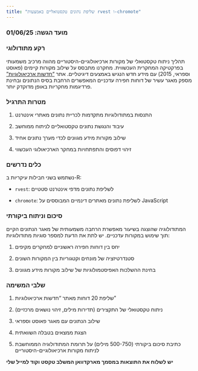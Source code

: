 ```yaml
---
title: "שליפת נתונים טקסטואליים באמצעות rvest ו-chromote"
---
```


### מועד הגשה: 01/06/25

### רקע מתודולוגי

תהליך ניתוח טקסטואלי של מקורות ארכיאולוגיים-היסטוריים מהווה מרכיב משמעותי בפרקטיקה המחקרית העכשווית. מחקרנו מתבסס על שילוב מקורות קיימים (פאוסט וספראי, 2015) עם מידע חדש הנגיש באמצעים דיגיטליים. אתר ["חדשות ארכיאולוגיות"](https://www.hadashot-esi.org.il/){target="_blank"} מספק מאגר עשיר של דוחות חפירה עדכניים המאפשרים הרחבת בסיס הנתונים ובחינת פרדיגמות מחקריות באופן מדוקדק יותר.

### מטרות התרגיל

1.  התנסות במתודולוגיות מתקדמות לכריית נתונים מאתרי אינטרנט

2.  עיבוד והנגשת נתונים טקסטואליים לניתוח ממוחשב

3.  שילוב מקורות מידע מגוונים לכדי מערך נתונים אחיד

4.  זיהוי דפוסים והתפתחויות במחקר הארכיאולוגי העכשווי

### כלים נדרשים

נשתמש בשני חבילות עיקריות ב-R:

-   `rvest`: לשליפת נתונים מדפי אינטרנט סטטיים

-   `chromote`: לשליפת נתונים מאתרים דינמיים המבוססים על JavaScript

### סיכום וניתוח ביקורתי

המתודולוגיה שהוצגה בשיעור מאפשרת הרחבה משמעותית של מאגר הנתונים הקיים תוך שימוש במקורות עדכניים. יש לתת את הדעת למספר סוגיות מתודולוגיות:

1.  יחס בין דוחות חפירה ראשוניים למחקרים מקיפים

2.  סטנדרטיזציה של מונחים וקטגוריות בין המקורות השונים

3.  בחינת ההשלכות האפיסטמולוגיות של שילוב מקורות מידע מגוונים

### שלבי המשימה

1.  שליפת 20 דוחות מאתר "חדשות ארכיאולוגיות"

2.  ניתוח טקסטואלי של התקצירים (תדירות מילים, זיהוי נושאים מרכזיים)

3.  שילוב הנתונים עם מאגר פאוסט וספראי

4.  הצגת ממצאים בטבלה השוואתית

5.  כתיבת סיכום ביקורתי (500-750 מילים) על תרומת המתודולוגיה הממוחשבת לניתוח מקורות ארכיאולוגיים-היסטוריים

**יש לשלוח את התוצאות במסמך מארקדוואן המשלב טקסט וקוד למייל שלי**
